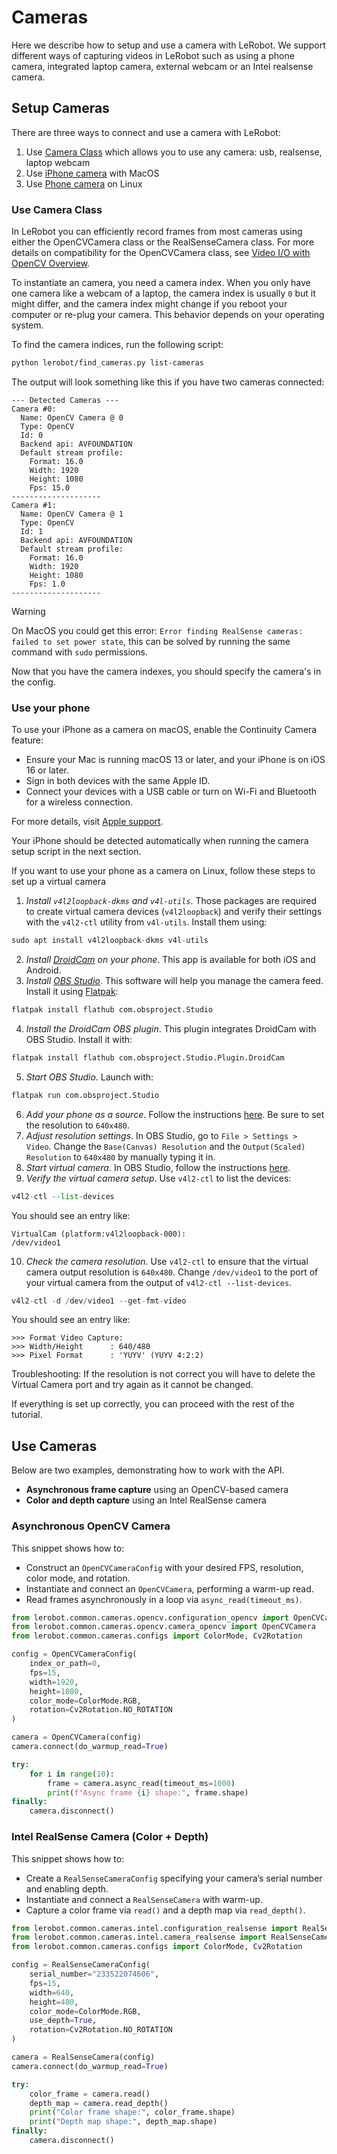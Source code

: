 # Cameras

Here we describe how to setup and use a camera with LeRobot. We support different ways of capturing videos in LeRobot such as using a phone camera, integrated laptop camera, external webcam or an Intel realsense camera.

## Setup Cameras

There are three ways to connect and use a camera with LeRobot:
1. Use [Camera Class](./setup_cameras?use+phone=Mac#use-opencvcamera) which allows you to use any camera: usb, realsense, laptop webcam
2. Use [iPhone camera](./setup_cameras?use+phone=Mac#use-your-phone) with MacOS
3. Use [Phone camera](./setup_cameras?use+phone=Linux#use-your-phone) on Linux

### Use Camera Class

In LeRobot you can efficiently record frames from most cameras using either the OpenCVCamera class or the RealSenseCamera class. For more details on compatibility for the OpenCVCamera class, see [Video I/O with OpenCV Overview](https://docs.opencv.org/4.x/d0/da7/videoio_overview.html).

To instantiate an camera, you need a camera index. When you only have one camera like a webcam of a laptop, the camera index is usually `0` but it might differ, and the camera index might change if you reboot your computer or re-plug your camera. This behavior depends on your operating system.

To find the camera indices, run the following script:
```bash
python lerobot/find_cameras.py list-cameras
```

The output will look something like this if you have two cameras connected:
```
--- Detected Cameras ---
Camera #0:
  Name: OpenCV Camera @ 0
  Type: OpenCV
  Id: 0
  Backend api: AVFOUNDATION
  Default stream profile:
    Format: 16.0
    Width: 1920
    Height: 1080
    Fps: 15.0
--------------------
Camera #1:
  Name: OpenCV Camera @ 1
  Type: OpenCV
  Id: 1
  Backend api: AVFOUNDATION
  Default stream profile:
    Format: 16.0
    Width: 1920
    Height: 1080
    Fps: 1.0
--------------------
```

> [!WARNING]
> On MacOS you could get this error: `Error finding RealSense cameras: failed to set power state`, this can be solved by running the same command with `sudo` permissions.


Now that you have the camera indexes, you should specify the camera's in the config.

### Use your phone
<hfoptions id="use phone">
<hfoption id="Mac">

To use your iPhone as a camera on macOS, enable the Continuity Camera feature:
- Ensure your Mac is running macOS 13 or later, and your iPhone is on iOS 16 or later.
- Sign in both devices with the same Apple ID.
- Connect your devices with a USB cable or turn on Wi-Fi and Bluetooth for a wireless connection.

For more details, visit [Apple support](https://support.apple.com/en-gb/guide/mac-help/mchl77879b8a/mac).

Your iPhone should be detected automatically when running the camera setup script in the next section.

</hfoption>
<hfoption id="Linux">

If you want to use your phone as a camera on Linux, follow these steps to set up a virtual camera

1. *Install `v4l2loopback-dkms` and `v4l-utils`*. Those packages are required to create virtual camera devices (`v4l2loopback`) and verify their settings with the `v4l2-ctl` utility from `v4l-utils`. Install them using:
```python
sudo apt install v4l2loopback-dkms v4l-utils
```
2. *Install [DroidCam](https://droidcam.app) on your phone*. This app is available for both iOS and Android.
3. *Install [OBS Studio](https://obsproject.com)*. This software will help you manage the camera feed. Install it using [Flatpak](https://flatpak.org):
```python
flatpak install flathub com.obsproject.Studio
```
4. *Install the DroidCam OBS plugin*. This plugin integrates DroidCam with OBS Studio. Install it with:
```python
flatpak install flathub com.obsproject.Studio.Plugin.DroidCam
```
5. *Start OBS Studio*. Launch with:
```python
flatpak run com.obsproject.Studio
```
6. *Add your phone as a source*. Follow the instructions [here](https://droidcam.app/obs/usage). Be sure to set the resolution to `640x480`.
7. *Adjust resolution settings*. In OBS Studio, go to `File > Settings > Video`. Change the `Base(Canvas) Resolution` and the `Output(Scaled) Resolution` to `640x480` by manually typing it in.
8. *Start virtual camera*. In OBS Studio, follow the instructions [here](https://obsproject.com/kb/virtual-camera-guide).
9. *Verify the virtual camera setup*. Use `v4l2-ctl` to list the devices:
```python
v4l2-ctl --list-devices
```
You should see an entry like:
```
VirtualCam (platform:v4l2loopback-000):
/dev/video1
```
10. *Check the camera resolution*. Use `v4l2-ctl` to ensure that the virtual camera output resolution is `640x480`. Change `/dev/video1` to the port of your virtual camera from the output of `v4l2-ctl --list-devices`.
```python
v4l2-ctl -d /dev/video1 --get-fmt-video
```
You should see an entry like:
```
>>> Format Video Capture:
>>>	Width/Height      : 640/480
>>>	Pixel Format      : 'YUYV' (YUYV 4:2:2)
```

Troubleshooting: If the resolution is not correct you will have to delete the Virtual Camera port and try again as it cannot be changed.

If everything is set up correctly, you can proceed with the rest of the tutorial.

</hfoption>
</hfoptions>

## Use Cameras

Below are two examples, demonstrating how to work with the API.

- **Asynchronous frame capture** using an OpenCV-based camera
- **Color and depth capture** using an Intel RealSense camera

### Asynchronous OpenCV Camera

This snippet shows how to:

* Construct an `OpenCVCameraConfig` with your desired FPS, resolution, color mode, and rotation.
* Instantiate and connect an `OpenCVCamera`, performing a warm-up read.
* Read frames asynchronously in a loop via `async_read(timeout_ms)`.

```python
from lerobot.common.cameras.opencv.configuration_opencv import OpenCVCameraConfig
from lerobot.common.cameras.opencv.camera_opencv import OpenCVCamera
from lerobot.common.cameras.configs import ColorMode, Cv2Rotation

config = OpenCVCameraConfig(
    index_or_path=0,
    fps=15,
    width=1920,
    height=1080,
    color_mode=ColorMode.RGB,
    rotation=Cv2Rotation.NO_ROTATION
)

camera = OpenCVCamera(config)
camera.connect(do_warmup_read=True)

try:
    for i in range(10):
        frame = camera.async_read(timeout_ms=1000)
        print(f"Async frame {i} shape:", frame.shape)
finally:
    camera.disconnect()
```

### Intel RealSense Camera (Color + Depth)

This snippet shows how to:

* Create a `RealSenseCameraConfig` specifying your camera’s serial number and enabling depth.
* Instantiate and connect a `RealSenseCamera` with warm-up.
* Capture a color frame via `read()` and a depth map via `read_depth()`.

```python
from lerobot.common.cameras.intel.configuration_realsense import RealSenseCameraConfig
from lerobot.common.cameras.intel.camera_realsense import RealSenseCamera
from lerobot.common.cameras.configs import ColorMode, Cv2Rotation

config = RealSenseCameraConfig(
    serial_number="233522074606",
    fps=15,
    width=640,
    height=480,
    color_mode=ColorMode.RGB,
    use_depth=True,
    rotation=Cv2Rotation.NO_ROTATION
)

camera = RealSenseCamera(config)
camera.connect(do_warmup_read=True)

try:
    color_frame = camera.read()
    depth_map = camera.read_depth()
    print("Color frame shape:", color_frame.shape)
    print("Depth map shape:", depth_map.shape)
finally:
    camera.disconnect()
```
